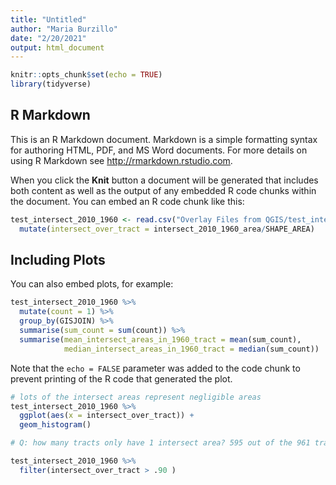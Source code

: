 ```yaml
---
title: "Untitled"
author: "Maria Burzillo"
date: "2/20/2021"
output: html_document
---
```


```r
knitr::opts_chunk$set(echo = TRUE)
library(tidyverse)
```

## R Markdown

This is an R Markdown document. Markdown is a simple formatting syntax for authoring HTML, PDF, and MS Word documents. For more details on using R Markdown see <http://rmarkdown.rstudio.com>.

When you click the **Knit** button a document will be generated that includes both content as well as the output of any embedded R code chunks within the document. You can embed an R code chunk like this:

```r

test_intersect_2010_1960 <- read.csv("Overlay Files from QGIS/test_intersect_2010_1960.csv") %>%
  mutate(intersect_over_tract = intersect_2010_1960_area/SHAPE_AREA)

```

## Including Plots

You can also embed plots, for example:

```r
test_intersect_2010_1960 %>%
  mutate(count = 1) %>%
  group_by(GISJOIN) %>%
  summarise(sum_count = sum(count)) %>%
  summarise(mean_intersect_areas_in_1960_tract = mean(sum_count),
            median_intersect_areas_in_1960_tract = median(sum_count))
```

Note that the `echo = FALSE` parameter was added to the code chunk to prevent printing of the R code that generated the plot.

```r

# lots of the intersect areas represent negligible areas
test_intersect_2010_1960 %>%
  ggplot(aes(x = intersect_over_tract)) +
  geom_histogram()
```


```r
# Q: how many tracts only have 1 intersect area? 595 out of the 961 tracts are 90% covered by 1 area

test_intersect_2010_1960 %>%
  filter(intersect_over_tract > .90 )

```


